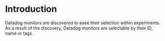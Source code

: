 # Introduction

Datadog monitors are discovered to ease their selection within experiments. As a result of the discovery, Datadog monitors are selectable by their ID, name or tags.
